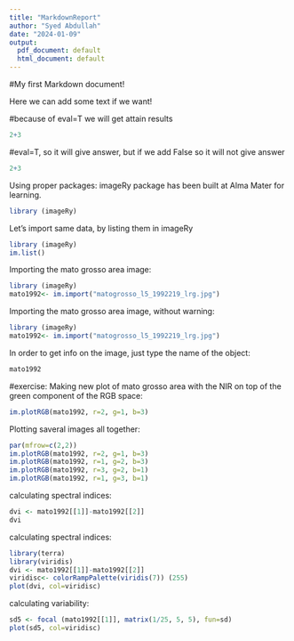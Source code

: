 ---
title: "MarkdownReport"
author: "Syed Abdullah"
date: "2024-01-09"
output:
  pdf_document: default
  html_document: default
---

#My first Markdown document!

Here we can add some text if we want!

#because of eval=T we will get attain results
```{r, eval=T}
2+3
```

#eval=T, so it will give answer, but if we add False so it will not give answer
```{r, eval=F}
2+3
```

Using proper packages: imageRy package has been built at Alma Mater for learning.
```{r, eval=T}
library (imageRy)
```

Let's import same data, by listing them in imageRy
```{r, eval=T}
library (imageRy)
im.list()
```

Importing  the mato grosso area image:
```{r, eval=T}
library (imageRy)
mato1992<- im.import("matogrosso_l5_1992219_lrg.jpg")
```


Importing  the mato grosso area image, without warning:
```{r, eval=T, warning=F}
library (imageRy)
mato1992<- im.import("matogrosso_l5_1992219_lrg.jpg")
```

In order to get info on the image, just type the name of the object:
```{r, eval=T}
mato1992
```


#exercise: Making new plot of mato grosso area with the NIR on top of the green component of the RGB space:
```{r, eval=T}
im.plotRGB(mato1992, r=2, g=1, b=3)
```

Plotting saveral images all together:
```{r, eval=T}
par(mfrow=c(2,2))
im.plotRGB(mato1992, r=2, g=1, b=3)
im.plotRGB(mato1992, r=1, g=2, b=3)
im.plotRGB(mato1992, r=3, g=2, b=1)
im.plotRGB(mato1992, r=1, g=3, b=1)
```

calculating spectral indices:
```{r, eval=T}
dvi <- mato1992[[1]]-mato1992[[2]]
dvi
```

calculating spectral indices:
```{r, eval=T}
library(terra)
library(viridis)
dvi <- mato1992[[1]]-mato1992[[2]]
viridisc<- colorRampPalette(viridis(7)) (255)
plot(dvi, col=viridisc)
```

calculating variability:
```{r, eval=T}
sd5 <- focal (mato1992[[1]], matrix(1/25, 5, 5), fun=sd)
plot(sd5, col=viridisc)
```

